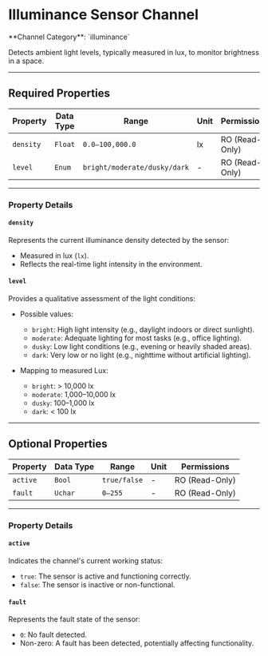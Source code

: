 
# Illuminance Sensor Channel

<Callout type="info">
	**Channel Category**: `illuminance`
</Callout>

Detects ambient light levels, typically measured in lux, to monitor brightness in a space.

---

## Required Properties

| **Property** | **Data Type** | **Range**                    | **Unit** | **Permissions** |
|--------------|---------------|------------------------------|----------|-----------------|
| `density`    | `Float`       | `0.0–100,000.0`              | lx       | RO (Read-Only)  |
| `level`      | `Enum`        | `bright/moderate/dusky/dark` | -        | RO (Read-Only)  |

---

### Property Details

#### `density`

Represents the current illuminance density detected by the sensor:

- Measured in lux (`lx`).
- Reflects the real-time light intensity in the environment.

#### `level`

Provides a qualitative assessment of the light conditions:

- Possible values:
  - `bright`: High light intensity (e.g., daylight indoors or direct sunlight).
  - `moderate`: Adequate lighting for most tasks (e.g., office lighting).
  - `dusky`: Low light conditions (e.g., evening or heavily shaded areas).
  - `dark`: Very low or no light (e.g., nighttime without artificial lighting).

- Mapping to measured Lux:
  - `bright`: > 10,000 lx
  - `moderate`: 1,000–10,000 lx
  - `dusky`: 100–1,000 lx
  - `dark`: < 100 lx

---

## Optional Properties

| **Property** | **Data Type** | **Range**    | **Unit** | **Permissions** |
|--------------|---------------|--------------|----------|-----------------|
| `active`     | `Bool`        | `true/false` | -        | RO (Read-Only)  |
| `fault`      | `Uchar`       | `0–255`      | -        | RO (Read-Only)  |

---

### Property Details

#### `active`

Indicates the channel's current working status:

- `true`: The sensor is active and functioning correctly.
- `false`: The sensor is inactive or non-functional.

#### `fault`

Represents the fault state of the sensor:

- `0`: No fault detected.
- Non-zero: A fault has been detected, potentially affecting functionality.
